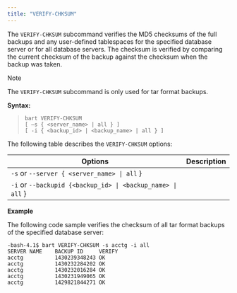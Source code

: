 ```yaml
---
title: "VERIFY-CHKSUM"
---
```




The `VERIFY-CHKSUM` subcommand verifies the MD5 checksums of the full backups and any user-defined tablespaces for the specified database server or for all database servers. The checksum is verified by comparing the current checksum of the backup against the checksum when the backup was taken.

<div class="note">

<div class="title">

Note

</div>

The `VERIFY-CHKSUM` subcommand is only used for tar format backups.

</div>

**Syntax:**

> 
> 
> ``` text
> bart VERIFY-CHKSUM
> [ –s { <server_name> | all } ]
> [ -i { <backup_id> | <backup_name> | all } ]
> ```

The following table describes the `VERIFY-CHKSUM` options:

| Options                                                     | Description                                                                                                                                                                                                                                                                                                                                                         |
| ----------------------------------------------------------- | ------------------------------------------------------------------------------------------------------------------------------------------------------------------------------------------------------------------------------------------------------------------------------------------------------------------------------------------------------------------- |
| `-s` or `--server { <server_name> \| all` }                 | | `<server_name>` is the name of the database server whose tar backup checksums are to be verified. | If `all` is specified or if the `-s` option is omitted, the checksums of all tar backups are verified for all database servers.                                                                                                                               |
| `-i` or `--backupid {<backup_id> \| <backup_name> \| all` } | | `<backup_id>` is the backup identifier of a tar format full backup whose checksum is to be verified along with any user-defined tablespaces. `<backup_name>` is the user-defined alphanumeric name for the full backup. | If `all` is specified or if the `-i` option is omitted, the checksums of all tar backups for the relevant database server are verified. |

**Example**

The following code sample verifies the checksum of all tar format backups of the specified database server:

``` text
-bash-4.1$ bart VERIFY-CHKSUM -s acctg -i all
SERVER NAME    BACKUP ID     VERIFY
acctg          1430239348243 OK
acctg          1430232284202 OK
acctg          1430232016284 OK
acctg          1430231949065 OK
acctg          1429821844271 OK
```
